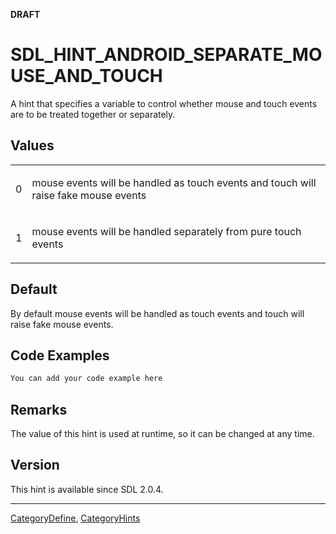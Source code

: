 
<span color="red">'''DRAFT'''</span>


<!-- #*^*^*^*^*See http://wiki.libsdl.org/moin.cgi/SGEnumerations for details on editing this page*^*^*^*^* -->


= SDL_HINT_ANDROID_SEPARATE_MOUSE_AND_TOUCH =
A hint that specifies a variable to control whether mouse and touch events are to be treated together or separately.




== Values ==
{|
|0
|mouse events will be handled as touch events and touch will raise fake mouse events
|-
|1
|mouse events will be handled separately from pure touch events
|}


== Default ==
By default mouse events will be handled as touch events and touch will raise fake mouse events.

== Code Examples ==
<syntaxhighlight lang='c++'>
You can add your code example here
</syntaxhighlight>

<!-- #Leave this section as-is unless you have a code example to put in.  In that case, replace You can add your code example here with your code example following the Style Guide instructions.  Leave the rest of the markup alone and delete this comment. -->


== Remarks ==
The value of this hint is used at runtime, so it can be changed at any time.


== Version ==
This hint is available since SDL 2.0.4.

----
[[CategoryDefine]], [[CategoryHints]]
<!-- #See the Style Guide for instructions on editing the footer. -->
